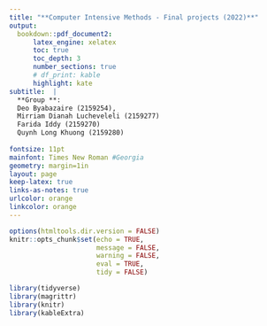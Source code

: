 ```yaml
---
title: "**Computer Intensive Methods - Final projects (2022)**"
output: 
  bookdown::pdf_document2:
      latex_engine: xelatex
      toc: true
      toc_depth: 3
      number_sections: true
      # df_print: kable
      highlight: kate 
subtitle:  |
  **Group **: 
  Deo Byabazaire (2159254), 
  Mirriam Dianah Lucheveleli (2159277)
  Farida Iddy (2159270)
  Quynh Long Khuong (2159280)  
    
fontsize: 11pt
mainfont: Times New Roman #Georgia
geometry: margin=1in
layout: page
keep-latex: true
links-as-notes: true
urlcolor: orange
linkcolor: orange
---
```



```r
options(htmltools.dir.version = FALSE)
knitr::opts_chunk$set(echo = TRUE, 
                      message = FALSE,	
                      warning = FALSE,
                      eval = TRUE,
                      tidy = FALSE)

library(tidyverse)
library(magrittr)
library(knitr)
library(kableExtra)
```


\newpage







